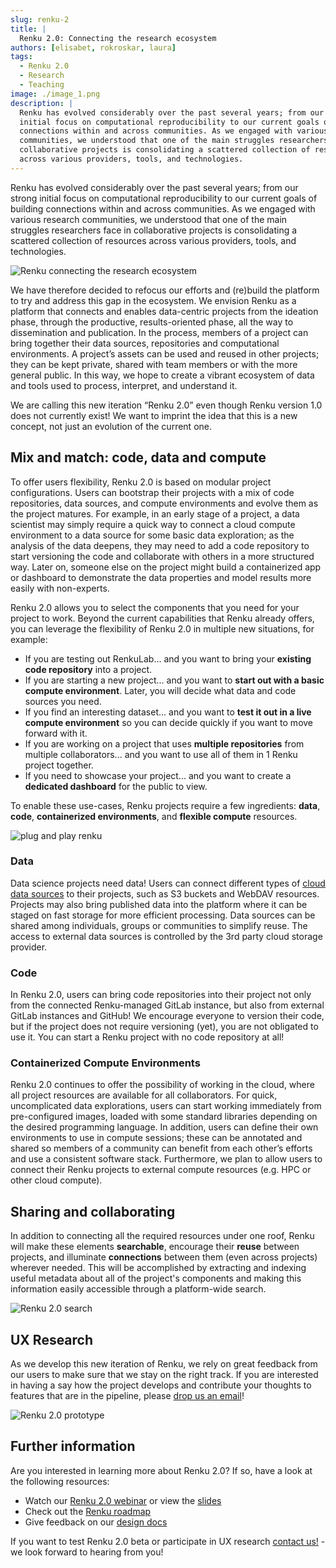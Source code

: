 ```yaml
---
slug: renku-2
title: |
  Renku 2.0: Connecting the research ecosystem
authors: [elisabet, rokroskar, laura]
tags:
  - Renku 2.0
  - Research
  - Teaching
image: ./image_1.png
description: |
  Renku has evolved considerably over the past several years; from our strong
  initial focus on computational reproducibility to our current goals of building
  connections within and across communities. As we engaged with various research
  communities, we understood that one of the main struggles researchers face in
  collaborative projects is consolidating a scattered collection of resources
  across various providers, tools, and technologies.
---
```


Renku has evolved considerably over the past several years; from our strong
initial focus on computational reproducibility to our current goals of building
connections within and across communities. As we engaged with various research
communities, we understood that one of the main struggles researchers face in
collaborative projects is consolidating a scattered collection of resources
across various providers, tools, and technologies.

![Renku connecting the research ecosystem](./image_1.png)

<!-- truncate -->

We have therefore decided to refocus our efforts and (re)build the platform to
try and address this gap in the ecosystem. We envision Renku as a platform that
connects and enables data-centric projects from the ideation phase, through the
productive, results-oriented phase, all the way to dissemination and
publication. In the process, members of a project can bring together their data
sources, repositories and computational environments. A project’s assets can be
used and reused in other projects; they can be kept private, shared with team
members or with the more general public. In this way, we hope to create a
vibrant ecosystem of data and tools used to process, interpret, and understand
it.

We are calling this new iteration “Renku 2.0” even though Renku version 1.0 does
not currently exist! We want to imprint the idea that this is a new concept, not
just an evolution of the current one.

## Mix and match: code, data and compute

To offer users flexibility, Renku 2.0 is based on modular project
configurations. Users can bootstrap their projects with a mix of code
repositories, data sources, and compute environments and evolve
them as the project matures. For example, in an early stage of a project, a data
scientist may simply require a quick way to connect a cloud compute environment
to a data source for some basic data exploration; as the analysis of the data
deepens, they may need to add a code repository to start versioning the code and
collaborate with others in a more structured way. Later on, someone else on the
project might build a containerized app or dashboard to demonstrate the data
properties and model results more easily with non-experts.

Renku 2.0 allows you to select the components that you need for your project
to work. Beyond the current capabilities that Renku already offers, you can
leverage the flexibility of Renku 2.0 in multiple new situations, for example:

- If you are testing out RenkuLab... and you want to bring your **existing code repository** into a project.
- If you are starting a new project... and you want to **start out with a basic compute environment**. Later, you will decide what data and code sources you need.
- If you find an interesting dataset... and you want to **test it out in a live compute environment** so you can decide quickly if you want to move forward with it.
- If you are working on a project that uses **multiple repositories** from multiple collaborators... and you want to use all of them in 1 Renku project together.
- If you need to showcase your project... and you want to create a **dedicated dashboard** for the public to view.

To enable these use-cases, Renku projects require a few ingredients: **data**, **code**,
**containerized environments**, and **flexible compute** resources.

![plug and play renku](./image_2.png)

### Data

Data science projects need data! Users can connect different types of [cloud
data sources](../cloud-storage) to their projects, such as S3 buckets and WebDAV
resources. Projects may also bring published data into the platform where it can
be staged on fast storage for more efficient processing. Data sources can be
shared among individuals, groups or communities to simplify reuse. The access to
external data sources is controlled by the 3rd party cloud storage provider.

### Code

In Renku 2.0, users can bring code repositories into their project not only from
the connected Renku-managed GitLab instance, but also from external GitLab
instances and GitHub! We encourage everyone to version their code, but if
the project does not require versioning (yet), you are not obligated to use it.
You can start a Renku project with no code repository at all!

### Containerized Compute Environments

Renku 2.0 continues to offer the possibility of working in the cloud, where all
project resources are available for all collaborators. For quick, uncomplicated
data explorations, users can start working immediately from pre-configured
images, loaded with some standard libraries depending on the desired programming
language. In addition, users can define their own environments to
use in compute sessions; these can be annotated and shared so members of a
community can benefit from each other’s efforts and use a consistent software
stack. Furthermore, we plan to allow users to connect their Renku projects to
external compute resources (e.g. HPC or other cloud compute).

## Sharing and collaborating

In addition to connecting all the required resources under one roof, Renku will
make these elements **searchable**, encourage their **reuse** between
projects, and illuminate **connections** between them (even across projects)
wherever needed. This will be accomplished by extracting and indexing useful
metadata about all of the project's components and making this information easily
accessible through a platform-wide search.

![Renku 2.0 search](./search-proto.png)

## UX Research

As we develop this new iteration of Renku, we rely on great feedback from our users
to make sure that we stay on the right track. If you are interested in having a say
how the project develops and contribute your thoughts to features that are in the pipeline,
please [drop us an email](mailto:hello@renku.io)!

![Renku 2.0 prototype](./image_3.png)

## Further information

Are you interested in learning more about Renku 2.0? If so, have a look at the following resources:

- Watch our [Renku 2.0 webinar](https://youtu.be/6J0INjPFQd4) or view the [slides](https://drive.google.com/file/d/1empUHHTonffW1fhdB_3DCIH-yVUz3MU8/view?usp=share_link)
- Check out the [Renku roadmap](https://github.com/SwissDataScienceCenter/renku-design-docs/blob/main/roadmap.md)
- Give feedback on our [design docs](https://github.com/SwissDataScienceCenter/renku-design-docs/tree/main)

If you want to test Renku 2.0 beta or participate in UX research [contact us!](mailto:hello@renku.io) - we look forward to hearing from you!
